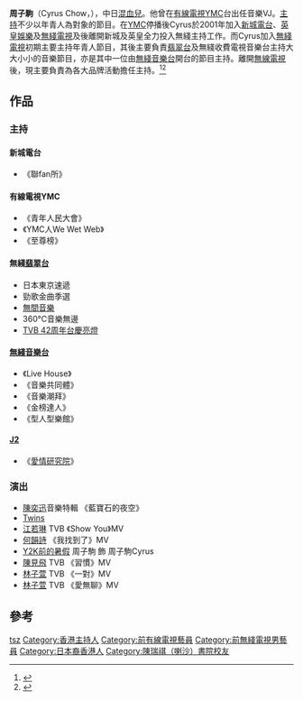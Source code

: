 {{藝人
|姓名 = 周子駒
|類型 = 節目主持
|圖片 = 
|圖片尺寸 = 
|圖片簡介 = 
|原名 = 
|外文名 = 
|外文 =  
|羅馬拼音 = 
|英文名 = Cyrus Chow
|暱稱 = 
|其他藝名 = 
|國籍 = {{CNHK}}
|民族 = [[漢族|漢族]]、[[和族|和族]]
|籍貫 = 
|出生日期 = 1979年
|出生地點 = {{BHKG}}
|逝世日期 = 
|逝世地點 = 
|職業 = 節目主持
|語言 = [[廣東話|廣東話]]、[[英語|英語]]、[[普通話|普通話]]
|教育程度 = 
|宗教信仰 =
|配偶 = 
|兒女 = 
|父母 = 
|音樂類型 = 
|演奏樂器 = 
|出身地 = 
|出道作 = 
|出道日期 = 
|代表作 = 
|活躍年代 = 2001年至今
|唱片公司 = 
|經紀公司 = 
|網站 = 
|相關團體 = 
|獎項 = 
|IMDb = 
}}

'''周子駒'''（Cyrus Chow，{{bd|1979年}}），中日[[混血兒|混血兒]]。他曾在[[有線電視|有線電視]][[YMC|YMC]]台出任音樂VJ。[[主持|主持]]不少以年青人為對象的節目。在[[YMC|YMC]]停播後Cyrus於2001年加入[[新城電台|新城電台]]、[[英皇娛樂|英皇娛樂]]及[[無綫電視|無綫電視]]及後離開新城及英皇全力投入無綫主持工作。而Cyrus加入[[無綫電視|無綫電視]]初期主要主持年青人節目，其後主要負責[[翡翠台|翡翠台]]及無綫收費電視音樂台主持大大小小的音樂節目，亦是其中一位由[[無綫音樂台|無綫音樂台]]開台的節目主持。離開[[無線電視|無線電視]]後，現主要負責為各大品牌活動擔任主持。<ref>{{Cite web |url=https://hk.entertainment.appledaily.com/entertainment/daily/article/20120225/16100203 |title=存档副本 |accessdate=2017-12-25 |archive-date=2019-06-05 |archive-url=https://web.archive.org/web/20190605062912/https://hk.entertainment.appledaily.com/entertainment/daily/article/20120225/16100203 |dead-url=no }}</ref><ref>{{Cite web |url=http://orientaldaily.on.cc/cnt/entertainment/20150130/00282_085.html |title=存档副本 |accessdate=2017-12-25 |archive-date=2019-06-09 |archive-url=https://web.archive.org/web/20190609013142/https://orientaldaily.on.cc/cnt/entertainment/20150130/00282_085.html |dead-url=no }}</ref>
==作品 ==
=== 主持 ===
==== 新城電台 ====
*《聯fan所》

==== 有線電視YMC====
*《青年人民大會》
*《YMC人We Wet Web》
*《至尊榜》

==== 無綫[[翡翠台|翡翠台]] ====
*日本東京速遞
*勁歌金曲季選
*[[無間音樂|無間音樂]]
*360℃音樂無邊
*[[TVB_42周年台慶亮燈|TVB 42周年台慶亮燈]]

==== [[無綫音樂台|無綫音樂台]]====
*《Live House》
*《音樂共同體》
*《音樂潮拜》
*《金榜達人》
*《型人型樂館》

==== [[J2|J2]] ====
*《[[愛情研究院|愛情研究院]]》

=== 演出 ===
*[[陳奕迅|陳奕迅]]音樂特輯 《藍寶石的夜空》
*[[Twins|Twins]]
*[[江若琳|江若琳]] TVB 《Show You》MV
*[[何韻詩|何韻詩]] 《我找到了》MV
*[[Y2K前的暑假|Y2K前的暑假]] 周子駒 飾 周子駒Cyrus 
*[[陳見飛|陳見飛]] TVB 《習慣》MV
*[[林子萱|林子萱]] TVB 《一對》MV
*[[林子萱|林子萱]] TVB 《愛無聊》MV
==參考==
{{reflist}}

{{DEFAULTSORT:chow}}
[[Category:周姓|tsz]]
[[Category:香港主持人|Category:香港主持人]]
[[Category:前有線電視藝員|Category:前有線電視藝員]]
[[Category:前無綫電視男藝員|Category:前無綫電視男藝員]]
[[Category:日本裔香港人|Category:日本裔香港人]]
[[Category:陳瑞祺（喇沙）書院校友|Category:陳瑞祺（喇沙）書院校友]]